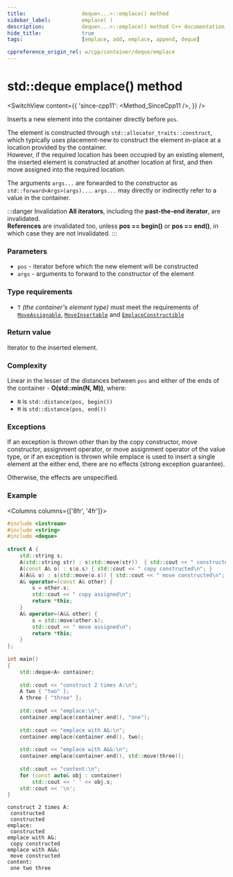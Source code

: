 ```yaml
---
title:					deque<...>::emplace() method
sidebar_label:			emplace( )
description:			deque<...>::emplace() method C++ documentation
hide_title:				true
tags:					[emplace, add, emplace, append, deque]

cppreference_origin_rel: w/cpp/container/deque/emplace
---
```



<!----------------- Codes ---------------------->

<!-- emplace() -->

# std::deque emplace() method

<SwitchView content={{
	'since-cpp11': <Method_SinceCpp11 />,
}} />

Inserts a new element into the container directly before `pos`.

The element is constructed through `std::allocator_traits::construct`, which typically uses placement-new to construct the element in-place at a location provided by the container.  
However, if the required location has been occupied by an existing element, the inserted element is constructed at another location at first, and then move assigned into the required location.

The arguments `args...` are forwarded to the constructor as `std::forward<Args>(args)...`. `args...` may directly or indirectly refer to a value in the container.

:::danger Invalidation
**All iterators**, including the **past-the-end iterator**, are invalidated.  
**References** are invalidated too, unless **pos == begin()** or **pos == end()**, in which case they are not invalidated.
:::

### Parameters

 - `pos` - iterator before which the new element will be constructed
 - `args` - arguments to forward to the constructor of the element

### Type requirements

 - `T` *(the container's element type)* must meet the requirements of [`MoveAssignable`](/docs/named_req/MoveAssignable), [`MoveInsertable`](/docs/named_req/MoveInsertable) and [`EmplaceConstructible`](/docs/named_req/EmplaceConstructible)

### Return value

Iterator to the inserted element.

### Complexity

Linear in the lesser of the distances between `pos` and either of the ends of the container - **O(std::min(N, M))**, where:
 - `N` is `std::distance(pos, begin())`  
 - `M` is `std::distance(pos, end())`

### Exceptions

If an exception is thrown other than by the copy constructor, move constructor, assignment operator, or move assignment operator of the value type, or if an exception is thrown while emplace is used to insert a single element at the either end, there are no effects (strong exception guarantee).

Otherwise, the effects are unspecified.

### Example

<Columns columns={['8fr', '4fr']}>
<div>

```cpp title='Main.cpp' showLineNumbers
#include <iostream>
#include <string>
#include <deque>
 
struct A {
    std::string s;
    A(std::string str) : s(std::move(str))  { std::cout << " constructed\n"; }
    A(const A& o) : s(o.s) { std::cout << " copy constructed\n"; }
    A(A&& o) : s(std::move(o.s)) { std::cout << " move constructed\n"; }
    A& operator=(const A& other) {
        s = other.s;
        std::cout << " copy assigned\n";
        return *this;
    }
    A& operator=(A&& other) {
        s = std::move(other.s);
        std::cout << " move assigned\n";
        return *this;
    }
};
 
int main()
{
    std::deque<A> container;
 
    std::cout << "construct 2 times A:\n";
    A two { "two" };
    A three { "three" };
 
    std::cout << "emplace:\n";
    container.emplace(container.end(), "one");
 
    std::cout << "emplace with A&:\n";
    container.emplace(container.end(), two);
 
    std::cout << "emplace with A&&:\n";
    container.emplace(container.end(), std::move(three));
 
    std::cout << "content:\n";
    for (const auto& obj : container)
        std::cout << ' ' << obj.s;
    std::cout << '\n';
}
```

</div>
<div>

```plaintext title="Possible output"
construct 2 times A:
 constructed
 constructed
emplace:
 constructed
emplace with A&:
 copy constructed
emplace with A&&:
 move constructed
content:
 one two three
```

</div>
</Columns>

